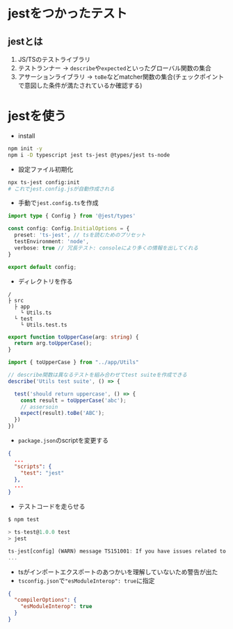 # jestをつかったテスト

## jestとは
1. JS/TSのテストライブラリ
2. テストランナー → `describe`や`expected`といったグローバル関数の集合
3. アサーションライブラリ → `toBe`などmatcher関数の集合(チェックポイントで意図した条件が満たされているか確認する)


# jestを使う
- install
```sh
npm init -y
npm i -D typescript jest ts-jest @types/jest ts-node
```

- 設定ファイル初期化
```sh
npx ts-jest config:init
# これでjest.config.jsが自動作成される
```
- 手動で`jest.config.ts`を作成

```ts filename="jest.config.ts"
import type { Config } from '@jest/types'

const config: Config.InitialOptions = {
  preset: 'ts-jest', // tsを読むためのプリセット
  testEnvironment: 'node',
  verbose: true // 冗長テスト: consoleにより多くの情報を出してくれる
}

export default config;
```

- ディレクトリを作る
```
/
├ src
  ├ app
    └ Utils.ts
  └ test
    └ Utils.test.ts
```

```ts filename="app/Utils.ts"
export function toUpperCase(arg: string) {
  return arg.toUpperCase();
}
```

```ts filename="test/Utils.test.ts"
import { toUpperCase } from "../app/Utils"

// describe関数は異なるテストを組み合わせてtest suiteを作成できる
describe('Utils test suite', () => {

  test('should return uppercase', () => {
    const result = toUpperCase('abc');
    // assersoin
    expect(result).toBe('ABC');
  })
})
```

- `package.json`のscriptを変更する

```json {3-5}
{
  ...
  "scripts": {
    "test": "jest"
  },
  ...
}

```

- テストコードを走らせる
```ts
$ npm test

> ts-test@1.0.0 test
> jest

ts-jest[config] (WARN) message TS151001: If you have issues related to imports, you should consider setting `esModuleInterop` to `true` in your TypeScript configuration file (usually `tsconfig.json`). See https://blogs.msdn.microsoft.com/typescript/2018/01/31/announcing-typescript-2-7/#easier-ecmascript-module-interoperability for more information.
...
```

- tsがインポートエクスポートのあつかいを理解していないため警告が出た
- `tsconfig.json`で`"esModuleInterop": true`に指定
```json filename="tsconfig.json"
{
  "compilerOptions": {
    "esModuleInterop": true
  }
}
```